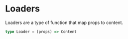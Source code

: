 # Loaders

Loaders are a type of function that map props to content.

```ts
type Loader = (props) => Content
```



